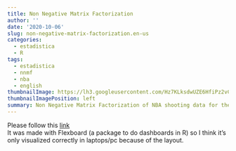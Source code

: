 ---
title: Non Negative Matrix Factorization
author: ''
date: '2020-10-06'
slug: non-negative-matrix-factorization.en-us
categories:
  - estadistica
  - R
tags:
  - estadistica
  - nnmf
  - nba
  - english
thumbnailImage: https://lh3.googleusercontent.com/Hz7KLksdwUZE6HfiPz2vC3N_-xaiW0pubLXTgP3fais47d1s6cN64G_7r4IWh68Czyd11vaM6WeEH6vOvg=w300-h168-rw
thumbnailImagePosition: left
summary: Non Negative Matrix Factorization of NBA shooting data for the 2018-2019 season.
---


Please follow this [link](/flexdashboard/nnmf_nba.html)  
It was made with Flexboard (a package to do dashboards in R) so I think it's only visualized correctly in laptops/pc because of the layout.

